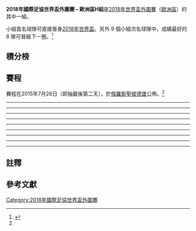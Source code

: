 '''2018年國際足協世界盃外圍賽 – 歐洲區H組'''是[[2018年國際足協世界盃|2018年世界盃]][[2018年國際足協世界盃外圍賽|外圍賽]]（[[2018年國際足協世界盃外圍賽_(歐洲區)|歐洲區]]）的其中一組。

小組首名球隊可直接晉身[[2018年國際足協世界盃|2018年世界盃]]。另外 9 個小組次名球隊中，成績最好的 8 隊可晉級下一圈。<ref name="draw format">{{cite web |url=http://www.uefa.com/worldcup/news/newsid=2257685.html |title=FIFA World Cup qualifying draw format |publisher=UEFA.com |date=2015年6月16日 |accessdate=2015年7月25日 |deadurl=yes |archiveurl=https://web.archive.org/web/20160626094547/http://www.uefa.com/worldcup/news/newsid%3D2257685.html |archivedate=2016年6月26日 }}</ref>

== 積分榜 ==
{{2018年國際足協世界盃外圍賽 – 歐洲區H組
| expanded    = yes
| fixtures    = yes
}}

== 賽程 ==
賽程在2015年7月26日（即抽籤後第二天），於[[俄羅斯|俄羅斯]][[聖彼德堡|聖彼德堡]]公佈。<ref name="draw format" />

{{football box |id="Bosnia and Herzegovina v Estonia"
|date={{Start date|2016|9|6|df=y}}
|time=20:45<br />(20:45 [[UTC+02:00|UTC+2]])
|team1={{fb-rt|BIH}}
|score=5–0
|report=[http://www.fifa.com/worldcup/matches/round=276483/match=300332077/index.html 報告 (FIFA)]<br />[http://www.uefa.com/worldcup/season=2018/matches/round=2000717/match=2017833/index.html 報告 (UEFA)]
|team2={{fb|EST}}
|goals1=[[埃米爾·斯帕希奇|Spahić]] {{goal|7||90+2}}<br />[[埃丁·哲科|Džeko]] {{goal|23|pen.}}<br />[[哈里斯·梅敦亚宁|Medunjanin]] {{goal|71}}<br />[[韦达德·伊比舍维奇|Ibišević]] {{goal|83}}
|goals2=
|stadium=[[Bilino_Polje_Stadium|比利挪坡列体育场]], [[泽尼察|泽尼察]]
|attendance=13,632
|referee=[[Miroslav_Zelinka|Miroslav Zelinka]] ([[捷克足球協會|Czech Republic]])
}}
{{football box |id="Cyprus v Belgium"
|date={{Start date|2016|9|6|df=y}}
|time=20:45<br />(21:45 [[UTC+03:00|UTC+3]])
|team1={{fb-rt|CYP}}
|score=0–3
|report=[http://www.fifa.com/worldcup/matches/round=276483/match=300332072/index.html 報告 (FIFA)]<br />[http://www.uefa.com/worldcup/season=2018/matches/round=2000717/match=2017843/index.html 報告 (UEFA)]
|team2={{fb|BEL}}
|goals1=
|goals2=[[羅馬路·盧卡古|R. Lukaku]] {{goal|13||61}}<br />[[恩歷克·費拉拿·卡利斯高|Carrasco]] {{goal|81}}
|stadium=[[GSP体育场|GSP体育场]], [[尼科西亚|尼科西亚]]
|attendance=12,029
|referee=[[菲利克斯·茨瓦尔|Felix Zwayer]] ([[德國足球協會|Germany]])
}}
{{football box |id="Gibraltar v Greece"
|date={{Start date|2016|9|6|df=y}}
|time=20:45<br />(19:45 [[UTC+01:00|UTC+1]])
|team1={{fb-rt|GIB}}
|score=1–4
|report=[http://www.fifa.com/worldcup/matches/round=276483/match=300361577/index.html 報告 (FIFA)]<br />[http://www.uefa.com/worldcup/season=2018/matches/round=2000717/match=2019946/index.html 報告 (UEFA)]
|team2={{fb|GRE}}
|goals1=[[Liam_Walker|Walker]] {{goal|26}}
|goals2=[[康斯坦蒂諾斯·米特羅格盧|Mitroglou]] {{goal|10}}<br />[[Scott_Wiseman|Wiseman]] {{goal|44|o.g.}}<br />[[科斯塔斯·福圖尼斯|Fortounis]] {{goal|45}}<br />[[華斯利斯·托路斯迪斯|Torosidis]] {{goal|45+2}}
|stadium=[[Estádio_Algarve|Estádio Algarve]], [[法魯|法魯]]/[[洛萊|洛萊]] ([[葡萄牙|葡萄牙]]){{refn|[[直布羅陀足球代表隊|Gibraltar]] will play their home matches at [[Estádio_Algarve|Estádio Algarve]], [[法鲁|Faro]]/[[洛萊|Loulé]] in Portugal instead of their regular stadium, [[Victoria_Stadium_(Gibraltar)|Victoria Stadium]], in [[直布罗陀|Gibraltar]].|group="note"|name="Gibraltar"}}
|attendance=460
|referee=[[Jakob_Kehlet|Jakob Kehlet]] ([[丹麥足球協會|Denmark]])
}}
----
{{football box |id="Belgium v Bosnia and Herzegovina"
|date={{Start date|2016|10|7|df=y}}
|time=20:45<br />(20:45 [[UTC+02:00|UTC+2]])
|team1={{fb-rt|BEL}}
|score=4–0
|report=[http://www.fifa.com/worldcup/matches/round=276483/match=300332092/index.html 報告 (FIFA)]<br />[http://www.uefa.com/worldcup/season=2018/matches/round=2000717/match=2017827/index.html 報告 (UEFA)]
|team2={{fb|BIH}}
|goals1=
|goals2=
|stadium=[[博杜安国王体育场|博杜安国王体育场]], [[布鲁塞尔|布鲁塞尔]]
|attendance=
|referee=
}}
{{football box |id="Estonia v Gibraltar"
|date={{Start date|2016|10|7|df=y}}
|time=20:45<br />(21:45 [[UTC+03:00|UTC+3]])
|team1={{fb-rt|EST}}
|score=4–0
|report=[http://www.fifa.com/worldcup/matches/round=276483/match=300361576/index.html 報告 (FIFA)]<br />[http://www.uefa.com/worldcup/season=2018/matches/round=2000717/match=2019947/index.html 報告 (UEFA)]
|team2={{fb|GIB}}
|goals1=
|goals2=
|stadium=[[阿勒柯克競技場|A. Le Coq Arena]], [[塔林|Tallinn]]
|attendance=
|referee=
}}
{{football box |id="Greece v Cyprus"
|date={{Start date|2016|10|7|df=y}}
|time=20:45<br />(21:45 [[UTC+03:00|UTC+3]])
|team1={{fb-rt|GRE}}
|score=2–0
|report=[http://www.fifa.com/worldcup/matches/round=276483/match=300332063/index.html 報告 (FIFA)]<br />[http://www.uefa.com/worldcup/season=2018/matches/round=2000717/match=2017838/index.html 報告 (UEFA)]
|team2={{fb|CYP}}
|goals1=
|goals2=
|stadium=[[卡雷斯卡基斯体育场|卡雷斯卡基斯体育场]], [[比雷埃夫斯|雅典（比雷埃夫斯）]]
|attendance=
|referee=
}}
----
{{football box |id="Bosnia and Herzegovina v Cyprus"
|date={{Start date|2016|10|10|df=y}}
|time=20:45<br />(20:45 [[UTC+02:00|UTC+2]])
|team1={{fb-rt|BIH}}
|score=2–0
|report=[http://www.fifa.com/worldcup/matches/round=276483/match=300332080/index.html 報告 (FIFA)]<br />[http://www.uefa.com/worldcup/season=2018/matches/round=2000717/match=2017834/index.html 報告 (UEFA)]
|team2={{fb|CYP}}
|goals1=
|goals2=
|stadium=[[Bilino_Polje_Stadium|比利挪坡列体育场]], [[泽尼察|泽尼察]]
|attendance=
|referee=
}}
{{football box |id="Estonia v Greece"
|date={{Start date|2016|10|10|df=y}}
|time=20:45<br />(21:45 [[UTC+03:00|UTC+3]])
|team1={{fb-rt|EST}}
|score=0–2
|report=[http://www.fifa.com/worldcup/matches/round=276483/match=300332059/index.html 報告 (FIFA)]<br />[http://www.uefa.com/worldcup/season=2018/matches/round=2000717/match=2017841/index.html 報告 (UEFA)]
|team2={{fb|GRE}}
|goals1=
|goals2=
|stadium=[[阿勒柯克競技場|A. Le Coq Arena]], [[塔林|Tallinn]]
|attendance=
|referee=
}}
{{football box |id="Gibraltar v Belgium"
|date={{Start date|2016|10|10|df=y}}
|time=20:45<br />(19:45 [[UTC+01:00|UTC+1]])
|team1={{fb-rt|GIB}}
|score=0–6
|report=[http://www.fifa.com/worldcup/matches/round=276483/match=300361578/index.html 報告 (FIFA)]<br />[http://www.uefa.com/worldcup/season=2018/matches/round=2000717/match=2019948/index.html 報告 (UEFA)]
|team2={{fb|BEL}}
|goals1=
|goals2=
|stadium=[[Estádio_Algarve|Estádio Algarve]], [[法魯|法魯]]/[[洛萊|洛萊]] ([[葡萄牙|葡萄牙]])<ref group="note" name="Gibraltar" />
|attendance=
|referee=
}}
----
{{football box |id="Cyprus v Gibraltar"
|date={{Start date|2016|11|13|df=y}}
|time=18:00<br />(19:00 [[UTC+02:00|UTC+2]])
|team1={{fb-rt|CYP}}
|score=3–1
|report=[http://www.fifa.com/worldcup/matches/round=276483/match=300361575/index.html 報告 (FIFA)]<br />[http://www.uefa.com/worldcup/season=2018/matches/round=2000717/match=2019949/index.html 報告 (UEFA)]
|team2={{fb|GIB}}
|goals1=
|goals2=
|stadium=[[GSP体育场|GSP体育场]], [[尼科西亚|尼科西亚]]
|attendance=
|referee=
}}
{{football box |id="Belgium v Estonia"
|date={{Start date|2016|11|13|df=y}}
|time=20:45<br />(20:45 [[UTC+01:00|UTC+1]])
|team1={{fb-rt|BEL}}
|score=8–1
|report=[http://www.fifa.com/worldcup/matches/round=276483/match=300332070/index.html 報告 (FIFA)]<br />[http://www.uefa.com/worldcup/season=2018/matches/round=2000717/match=2017829/index.html 報告 (UEFA)]
|team2={{fb|EST}}
|goals1=
|goals2=
|stadium=[[博杜安国王体育场|博杜安国王体育场]], [[布鲁塞尔|布鲁塞尔]]
|attendance=
|referee=
}}
{{football box |id="Greece v Bosnia and Herzegovina"
|date={{Start date|2016|11|13|df=y}}
|time=20:45<br />(21:45 [[UTC+02:00|UTC+2]])
|team1={{fb-rt|GRE}}
|score=1–1
|report=[http://www.fifa.com/worldcup/matches/round=276483/match=300332095/index.html 報告 (FIFA)]<br />[http://www.uefa.com/worldcup/season=2018/matches/round=2000717/match=2017836/index.html 報告 (UEFA)]
|team2={{fb|BIH}}
|goals1=
|goals2=
|stadium=[[卡雷斯卡基斯体育场|卡雷斯卡基斯体育场]], [[比雷埃夫斯|雅典（比雷埃夫斯）]]
|attendance=
|referee=
}}
----
{{football box |id="Bosnia and Herzegovina v Gibraltar"
|date={{Start date|2017|3|25|df=y}}
|time=18:00<br />(18:00 [[UTC+01:00|UTC+1]])
|team1={{fb-rt|BIH}}
|score=5–0
|report=[http://www.fifa.com/worldcup/matches/round=276483/match=300361583/index.html 報告 (FIFA)]<br />[http://www.uefa.com/worldcup/season=2018/matches/round=2000717/match=2019950/index.html 報告 (UEFA)]
|team2={{fb|GIB}}
|goals1=
|goals2=
|stadium=[[Bilino_Polje_Stadium|比利挪坡列体育场]], [[泽尼察|泽尼察]]
|attendance=
|referee=
}}
{{football box |id="Cyprus v Estonia"
|date={{Start date|2017|3|25|df=y}}
|time=18:00<br />(19:00 [[UTC+02:00|UTC+2]])
|team1={{fb-rt|CYP}}
|score=0–0
|report=[http://www.fifa.com/worldcup/matches/round=276483/match=300332098/index.html 報告 (FIFA)]<br />[http://www.uefa.com/worldcup/season=2018/matches/round=2000717/match=2017846/index.html 報告 (UEFA)]
|team2={{fb|EST}}
|goals1=
|goals2=
|stadium=[[GSP体育场|GSP体育场]], [[尼科西亚|尼科西亚]]
|attendance=
|referee=
}}
{{football box |id="Belgium v Greece"
|date={{Start date|2017|3|25|df=y}}
|time=20:45<br />(20:45 [[UTC+01:00|UTC+1]])
|team1={{fb-rt|BEL}}
|score=1–1
|report=[http://www.fifa.com/worldcup/matches/round=276483/match=300332084/index.html 報告 (FIFA)]<br />[http://www.uefa.com/worldcup/season=2018/matches/round=2000717/match=2017828/index.html 報告 (UEFA)]
|team2={{fb|GRE}}
|goals1=
|goals2=
|stadium=[[博杜安国王体育场|博杜安国王体育场]], [[布鲁塞尔|布鲁塞尔]]
|attendance=
|referee=
}}
----
{{football box |id="Bosnia and Herzegovina v Greece"
|date={{Start date|2017|6|9|df=y}}
|time=20:45<br />(20:45 [[UTC+02:00|UTC+2]])
|team1={{fb-rt|BIH}}
|score=0–0
|report=[http://www.fifa.com/worldcup/matches/round=276483/match=300332097/index.html 報告 (FIFA)]<br />[http://www.uefa.com/worldcup/season=2018/matches/round=2000717/match=2017832/index.html 報告 (UEFA)]
|team2={{fb|GRE}}
|goals1=
|goals2=
|stadium=[[Bilino_Polje_Stadium|比利挪坡列体育场]], [[泽尼察|泽尼察]]
|attendance=
|referee=
}}
{{football box |id="Estonia v Belgium"
|date={{Start date|2017|6|9|df=y}}
|time=20:45<br />(21:45 [[UTC+03:00|UTC+3]])
|team1={{fb-rt|EST}}
|score=0–2
|report=[http://www.fifa.com/worldcup/matches/round=276483/match=300332079/index.html 報告 (FIFA)]<br />[http://www.uefa.com/worldcup/season=2018/matches/round=2000717/match=2017839/index.html 報告 (UEFA)]
|team2={{fb|BEL}}
|goals1=
|goals2=
|stadium=[[阿勒柯克競技場|A. Le Coq Arena]], [[塔林|Tallinn]]
|attendance=
|referee=
}}
{{football box |id="Gibraltar v Cyprus"
|date={{Start date|2017|6|9|df=y}}
|time=20:45<br />(19:45 [[UTC+01:00|UTC+1]])
|team1={{fb-rt|GIB}}
|score=1–2
|report=[http://www.fifa.com/worldcup/matches/round=276483/match=300361580/index.html 報告 (FIFA)]<br />[http://www.uefa.com/worldcup/season=2018/matches/round=2000717/match=2019951/index.html 報告 (UEFA)]
|team2={{fb|CYP}}
|goals1=
|goals2=
|stadium=[[Estádio_Algarve|Estádio Algarve]], [[法魯|法魯]]/[[洛萊|洛萊]] ([[葡萄牙|葡萄牙]])<ref group="note" name="Gibraltar" />
|attendance=
|referee=
}}
----
{{football box |id="Belgium v Gibraltar"
|date={{Start date|2017|8|31|df=y}}
|time=20:45<br />(20:45 [[UTC+02:00|UTC+2]])
|team1={{fb-rt|BEL}}
|score=9–0
|report=[http://www.fifa.com/worldcup/matches/round=276483/match=300361582/index.html 報告 (FIFA)]<br />[http://www.uefa.com/worldcup/season=2018/matches/round=2000717/match=2019952/index.html 報告 (UEFA)]
|team2={{fb|GIB}}
|goals1=
|goals2=
|stadium=[[莫里斯·迪弗拉纳体育场|莫里斯·迪弗拉纳体育场]], [[列日|列日]]
|attendance=
|referee=
}}
{{football box |id="Cyprus v Bosnia and Herzegovina"
|date={{Start date|2017|8|31|df=y}}
|time=20:45<br />(21:45 [[UTC+03:00|UTC+3]])
|team1={{fb-rt|CYP}}
|score=3–2
|report=[http://www.fifa.com/worldcup/matches/round=276483/match=300332107/index.html 報告 (FIFA)]<br />[http://www.uefa.com/worldcup/season=2018/matches/round=2000717/match=2017844/index.html 報告 (UEFA)]
|team2={{fb|BIH}}
|goals1=
|goals2=
|stadium=[[GSP体育场|GSP体育场]], [[尼科西亚|尼科西亚]]
|attendance=
|referee=
}}
{{football box |id="Greece v Estonia"
|date={{Start date|2017|8|31|df=y}}
|time=20:45<br />(21:45 [[UTC+03:00|UTC+3]])
|team1={{fb-rt|GRE}}
|score=0–0
|report=[http://www.fifa.com/worldcup/matches/round=276483/match=300332105/index.html 報告 (FIFA)]<br />[http://www.uefa.com/worldcup/season=2018/matches/round=2000717/match=2017837/index.html 報告 (UEFA)]
|team2={{fb|EST}}
|goals1=
|goals2=
|stadium=[[卡雷斯卡基斯体育场|卡雷斯卡基斯体育场]], [[比雷埃夫斯|雅典（比雷埃夫斯）]]
|attendance=
|referee=
}}
----
{{football box |id="Estonia v Cyprus"
|date={{Start date|2017|9|3|df=y}}
|time=18:00<br />(19:00 [[UTC+03:00|UTC+3]])
|team1={{fb-rt|EST}}
|score= 1–0
|report=[http://www.fifa.com/worldcup/matches/round=276483/match=300332073/index.html 報告 (FIFA)]<br />[http://www.uefa.com/worldcup/season=2018/matches/round=2000717/match=2017842/index.html 報告 (UEFA)]
|team2={{fb|CYP}}
|goals1=
|goals2=
|stadium=[[阿勒柯克競技場|A. Le Coq Arena]], [[塔林|Tallinn]]
|attendance=
|referee=
}}
{{football box |id="Greece v Belgium"
|date={{Start date|2017|9|3|df=y}}
|time=20:45<br />(21:45 [[UTC+03:00|UTC+3]])
|team1={{fb-rt|GRE}}
|score= 1–2
|report=[http://www.fifa.com/worldcup/matches/round=276483/match=300332103/index.html 報告 (FIFA)]<br />[http://www.uefa.com/worldcup/season=2018/matches/round=2000717/match=2017835/index.html 報告 (UEFA)]
|team2={{fb|BEL}}
|goals1=
|goals2=
|stadium=[[卡雷斯卡基斯体育场|卡雷斯卡基斯体育场]], [[比雷埃夫斯|雅典（比雷埃夫斯）]]
|attendance=
|referee=
}}
{{football box |id="Gibraltar v Bosnia and Herzegovina"
|date={{Start date|2017|9|3|df=y}}
|time=20:45<br />(19:45 [[UTC+01:00|UTC+1]])
|team1={{fb-rt|GIB}}
|score= 0–4
|report=[http://www.fifa.com/worldcup/matches/round=276483/match=300361584/index.html 報告 (FIFA)]<br />[http://www.uefa.com/worldcup/season=2018/matches/round=2000717/match=2019953/index.html 報告 (UEFA)]
|team2={{fb|BIH}}
|goals1=
|goals2=
|stadium=[[Estádio_Algarve|Estádio Algarve]], [[法魯|法魯]]/[[洛萊|洛萊]] ([[葡萄牙|葡萄牙]])<ref group="note" name="Gibraltar" />
|attendance=
|referee=
}}
----
{{football box |id="Gibraltar v Estonia"
|date={{Start date|2017|10|7|df=y}}
|time=18:00<br />(17:00 [[UTC+01:00|UTC+1]])
|team1={{fb-rt|GIB}}
|score= 0–6
|report=[http://www.fifa.com/worldcup/matches/round=276483/match=300361579/index.html 報告 (FIFA)]<br />[http://www.uefa.com/worldcup/season=2018/matches/round=2000717/match=2019954/index.html 報告 (UEFA)]
|team2={{fb|EST}}
|goals1=
|goals2=
|stadium=[[Estádio_Algarve|Estádio Algarve]], [[法魯|法魯]]/[[洛萊|洛萊]] ([[葡萄牙|葡萄牙]])<ref group="note" name="Gibraltar" />
|attendance=
|referee=
}}
{{football box |id="Bosnia and Herzegovina v Belgium"
|date={{Start date|2017|10|7|df=y}}
|time=18:00<br />(18:00 [[UTC+02:00|UTC+2]])
|team1={{fb-rt|BIH}}
|score= 3–4
|report=[http://www.fifa.com/worldcup/matches/round=276483/match=300332106/index.html 報告 (FIFA)]<br />[http://www.uefa.com/worldcup/season=2018/matches/round=2000717/match=2017831/index.html 報告 (UEFA)]
|team2={{fb|BEL}}
|goals1=
|goals2=
|stadium=[[阿西姆·費爾哈托維奇球場|阿西姆·費爾哈托維奇球場]], [[塞拉耶佛|塞拉耶佛]]
|attendance=
|referee=
}}
{{football box |id="Cyprus v Greece"
|date={{Start date|2017|10|7|df=y}}
|time=20:45<br />(21:45 [[UTC+03:00|UTC+3]])
|team1={{fb-rt|CYP}}
|score= 1–2
|report=[http://www.fifa.com/worldcup/matches/round=276483/match=300332104/index.html 報告 (FIFA)]<br />[http://www.uefa.com/worldcup/season=2018/matches/round=2000717/match=2017845/index.html 報告 (UEFA)]
|team2={{fb|GRE}}
|goals1=
|goals2=
|stadium=[[GSP体育场|GSP体育场]], [[尼科西亚|尼科西亚]]
|attendance=
|referee=
}}
----
{{football box |id="Belgium v Cyprus"
|date={{Start date|2017|10|10|df=y}}
|time=20:45<br />(20:45 [[UTC+02:00|UTC+2]])
|team1={{fb-rt|BEL}}
|score= 4–0
|report=[http://www.fifa.com/worldcup/matches/round=276483/match=300332069/index.html 報告 (FIFA)]<br />[http://www.uefa.com/worldcup/season=2018/matches/round=2000717/match=2017830/index.html 報告 (UEFA)]
|team2={{fb|CYP}}
|goals1=
|goals2=
|stadium=[[博杜安国王体育场|博杜安国王体育场]], [[布鲁塞尔|布鲁塞尔]]
|attendance=
|referee=
}}
{{football box |id="Estonia v Bosnia and Herzegovina"
|date={{Start date|2017|10|10|df=y}}
|time=20:45<br />(21:45 [[UTC+03:00|UTC+3]])
|team1={{fb-rt|EST}}
|score= 1–2
|report=[http://www.fifa.com/worldcup/matches/round=276483/match=300332100/index.html 報告 (FIFA)]<br />[http://www.uefa.com/worldcup/season=2018/matches/round=2000717/match=2017840/index.html 報告 (UEFA)]
|team2={{fb|BIH}}
|goals1=
|goals2=
|stadium=[[阿勒柯克競技場|A. Le Coq Arena]], [[塔林|Tallinn]]
|attendance=
|referee=
}}
{{football box |id="Greece v Gibraltar"
|date={{Start date|2017|10|10|df=y}}
|time=20:45<br />(21:45 [[UTC+03:00|UTC+3]])
|team1={{fb-rt|GRE}}
|score= 4–0
|report=[http://www.fifa.com/worldcup/matches/round=276483/match=300361581/index.html 報告 (FIFA)]<br />[http://www.uefa.com/worldcup/season=2018/matches/round=2000717/match=2019955/index.html 報告 (UEFA)]
|team2={{fb|GIB}}
|goals1=
|goals2=
|stadium=[[卡雷斯卡基斯体育场|卡雷斯卡基斯体育场]], [[比雷埃夫斯|雅典（比雷埃夫斯）]]
|attendance=
|referee=
}}

== 註釋 ==
{{Reflist|group = "note"}}

== 參考文獻 ==
{{Reflist}}
{{2018年國際足協世界盃外圍賽}}
{{國際足協世界盃}}
[[Category:2018年國際足協世界盃外圍賽|Category:2018年國際足協世界盃外圍賽]]